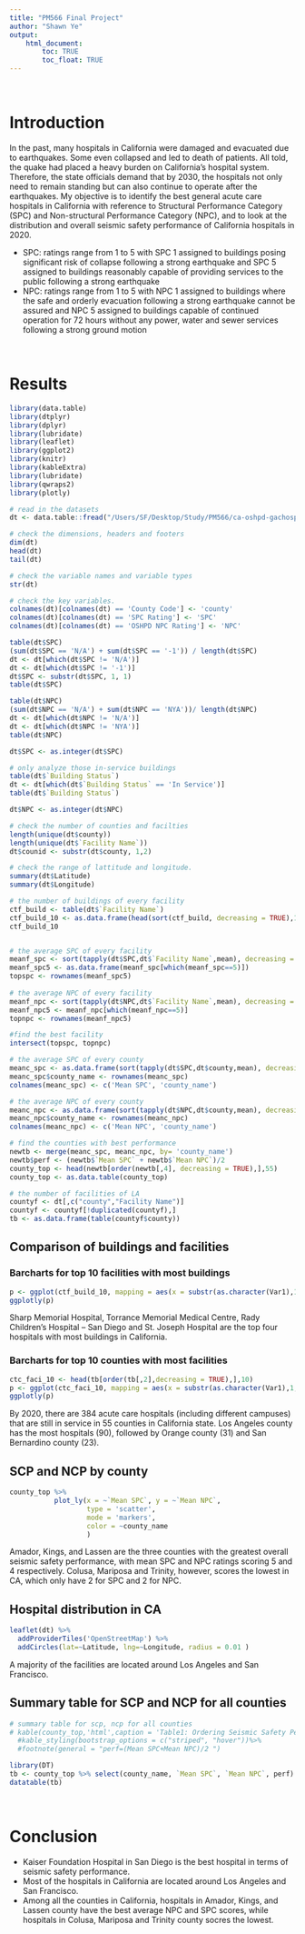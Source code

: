 ```yaml
---
title: "PM566 Final Project"
author: "Shawn Ye"
output: 
    html_document:
        toc: TRUE
        toc_float: TRUE
---
```

<br>

# Introduction
In the past, many hospitals in California were damaged and evacuated due to earthquakes. Some even collapsed and led to death of patients. All told, the quake had placed a heavy burden on California’s hospital system. Therefore, the state officials demand that by 2030, the hospitals not only need to remain standing but can also continue to operate after the earthquakes. My objective is to identify the best general acute care hospitals in California with reference to Structural Performance Category (SPC) and Non-structural Performance Category (NPC), and to look at the distribution and overall seismic safety performance of California hospitals in 2020.

- SPC: ratings range from 1 to 5 with SPC 1 assigned to buildings posing significant risk of collapse following a strong earthquake and SPC 5 assigned to buildings reasonably capable of providing services to the public following a strong earthquake 
- NPC: ratings range from 1 to 5 with NPC 1 assigned to buildings where the safe and orderly evacuation following a strong earthquake cannot be assured and NPC 5 assigned to buildings capable of continued operation for 72 hours without any power, water and sewer services following a strong ground motion

<br>

# Results
```r
library(data.table)
library(dtplyr)
library(dplyr)
library(lubridate)
library(leaflet)
library(ggplot2)
library(knitr)
library(kableExtra)
library(lubridate)
library(qwraps2)
library(plotly)
```

```r
# read in the datasets
dt <- data.table::fread("/Users/SF/Desktop/Study/PM566/ca-oshpd-gachospital-buildingspcnpcratings-09252020.csv")

# check the dimensions, headers and footers
dim(dt)
head(dt)
tail(dt)

# check the variable names and variable types
str(dt)

# check the key variables.
colnames(dt)[colnames(dt) == 'County Code'] <- 'county'
colnames(dt)[colnames(dt) == 'SPC Rating'] <- 'SPC'
colnames(dt)[colnames(dt) == 'OSHPD NPC Rating'] <- 'NPC'

table(dt$SPC)
(sum(dt$SPC == 'N/A') + sum(dt$SPC == '-1')) / length(dt$SPC)
dt <- dt[which(dt$SPC != 'N/A')]
dt <- dt[which(dt$SPC != '-1')]
dt$SPC <- substr(dt$SPC, 1, 1)
table(dt$SPC)

table(dt$NPC)
(sum(dt$NPC == 'N/A') + sum(dt$NPC == 'NYA'))/ length(dt$NPC)
dt <- dt[which(dt$NPC != 'N/A')]
dt <- dt[which(dt$NPC != 'NYA')]
table(dt$NPC)

dt$SPC <- as.integer(dt$SPC)

# only analyze those in-service buildings
table(dt$`Building Status`)
dt <- dt[which(dt$`Building Status` == 'In Service')]
table(dt$`Building Status`)

dt$NPC <- as.integer(dt$NPC)

# check the number of counties and facilties
length(unique(dt$county))
length(unique(dt$`Facility Name`))
dt$counid <- substr(dt$county, 1,2)

# check the range of lattitude and longitude.
summary(dt$Latitude)
summary(dt$Longitude)
```

```r
# the number of buildings of every facility
ctf_build <- table(dt$`Facility Name`)
ctf_build_10 <- as.data.frame(head(sort(ctf_build, decreasing = TRUE),10))
ctf_build_10


# the average SPC of every facility
meanf_spc <- sort(tapply(dt$SPC,dt$`Facility Name`,mean), decreasing = TRUE)
meanf_spc5 <- as.data.frame(meanf_spc[which(meanf_spc==5)])
topspc <- rownames(meanf_spc5)
  
# the average NPC of every facility
meanf_npc <- sort(tapply(dt$NPC,dt$`Facility Name`,mean), decreasing = TRUE)
meanf_npc5 <- meanf_npc[which(meanf_npc==5)]
topnpc <- rownames(meanf_npc5)

#find the best facility
intersect(topspc, topnpc)

# the average SPC of every county
meanc_spc <- as.data.frame(sort(tapply(dt$SPC,dt$county,mean), decreasing = TRUE))
meanc_spc$county_name <- rownames(meanc_spc)
colnames(meanc_spc) <- c('Mean SPC', 'county_name')

# the average NPC of every county
meanc_npc <- as.data.frame(sort(tapply(dt$NPC,dt$county,mean), decreasing = TRUE))
meanc_npc$county_name <- rownames(meanc_npc)
colnames(meanc_npc) <- c('Mean NPC', 'county_name')

# find the counties with best performance
newtb <- merge(meanc_spc, meanc_npc, by= 'county_name')
newtb$perf <- (newtb$`Mean SPC` + newtb$`Mean NPC`)/2
county_top <- head(newtb[order(newtb[,4], decreasing = TRUE),],55)
county_top <- as.data.table(county_top)

# the number of facilities of LA
countyf <- dt[,c("county","Facility Name")]
countyf <- countyf[!duplicated(countyf),]
tb <- as.data.frame(table(countyf$county))
```

## Comparison of buildings and facilities
### Barcharts for top 10 facilities with most buildings
```r
p <- ggplot(ctf_build_10, mapping = aes(x = substr(as.character(Var1),1,50), y = Freq)) + geom_bar(stat = 'identity',fill = 'salmon2') + xlab('hospital name') + theme(axis.text.x = element_text(angle = 45, hjust = 0.5, vjust = 0.5))
ggplotly(p)
```
Sharp Memorial Hospital, Torrance Memorial Medical Centre, Rady Children’s Hospital – San Diego and St. Joseph Hospital are the top four hospitals with most buildings in California. 

### Barcharts for top 10 counties with most facilities
```r
ctc_faci_10 <- head(tb[order(tb[,2],decreasing = TRUE),],10)
p <- ggplot(ctc_faci_10, mapping = aes(x = substr(as.character(Var1),1,30), y = Freq)) + geom_bar(stat = 'identity',fill = 'skyblue3') +xlab('county_ID') + theme(axis.text.x = element_text(angle = 45, hjust = 0.5, vjust = 0.5))
ggplotly(p)
```
By 2020, there are 384 acute care hospitals (including different campuses) that are still in service in 55 counties in California state. Los Angeles county has the most hospitals (90), followed by Orange county (31) and San Bernardino county (23).  

## SCP and NCP by county
```r
county_top %>% 
           plot_ly(x = ~`Mean SPC`, y = ~`Mean NPC`, 
                   type = 'scatter',
                   mode = 'markers',
                   color = ~county_name
                   )
```
Amador, Kings, and Lassen are the three counties with the greatest overall seismic safety performance, with mean SPC and NPC ratings scoring 5 and 4 respectively. Colusa, Mariposa and Trinity, however, scores the lowest in CA, which only have 2 for SPC and 2 for NPC. 

## Hospital distribution in CA
```r
leaflet(dt) %>%
  addProviderTiles('OpenStreetMap') %>%
  addCircles(lat=~Latitude, lng=~Longitude, radius = 0.01 ) 
```
A majority of the facilities are located around Los Angeles and San Francisco. 

## Summary table for SCP and NCP for all counties
```r
# summary table for scp, ncp for all counties
# kable(county_top,'html',caption = 'Table1: Ordering Seismic Safety Performance For All Counties In CA')%>%
  #kable_styling(bootstrap_options = c("striped", "hover"))%>%
  #footnote(general = "perf=(Mean SPC+Mean NPC)/2 ")

library(DT)
tb <- county_top %>% select(county_name, `Mean SPC`, `Mean NPC`, perf)
datatable(tb)

```

<br>

# Conclusion
- Kaiser Foundation Hospital in San Diego is the best hospital in terms of seismic safety performance.  
- Most of the hospitals in California are located around Los Angeles and San Francisco.  
- Among all the counties in California, hospitals in Amador, Kings, and Lassen county have the best average NPC and SPC scores, while hospitals in Colusa, Mariposa and Trinity county socres the lowest.
